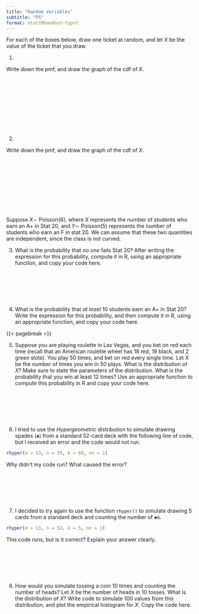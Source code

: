 ```yaml
---
title: "Random Variables"
subtitle: "PS"
format: stat20handout-typst
---
```


For each of the boxes below, draw one ticket at random, and let $X$ be the value of the ticket that you draw. 

@. \fbox{\fbox{-2} \fbox{-1} \fbox{0} \fbox{2}}

Write down the pmf, and draw the graph of the cdf of $X$.

\

\

\


\

\


@.  \fbox{\fbox{0} \fbox{1} \fbox{1} \fbox{6}}

Write down the pmf, and draw the graph of the cdf of $X$.

\

\

\

\

\




<!--A very useful property of Poisson random variables is that if $X$ and $Y$ are independent random variables, where $X \sim$ Poisson$(\lambda)$ and $Y \sim$ Poisson$(\mu)$, then $X+Y \sim$ Poisson$(\lambda+\mu)$. Use this fact to figure out the probabilities in the next three questions.-->

Suppose  $X \sim$ Poisson$(6)$, where $X$ represents the number of students who earn an A+ in Stat 20, and  $Y \sim$ Poisson$(5)$ represents the number of students who earn an F in stat 20. We can assume that these two quantities are independent, since the class is not curved. 

@. What is the probability that *no one* fails Stat 20? After writing the expression for this probability, compute it in R, using an appropriate function, and copy your code here.

\

\

\

@. What is the probability that *at least* 10 students earn an A+ in Stat 20? Write the expression for this probability, and then compute it in R, using an appropriate function, and copy your code here.



{{< pagebreak >}}

@. Suppose you are playing roulette in Las Vegas, and you bet on red each time (recall that an American roulette wheel has 18 red, 18 black, and 2 green slots). You play 50 times, and bet on red every single time. Let $X$ be the number of times you win in 50 plays. What is the distribution of $X$? Make sure to state the parameters of the distribution. What is the probability that you win at least 12 times? Use an appropriate function to compute this probability in R and copy your code here. 

\

\

\


@. I tried to use the *Hypergeometric* distribution to simulate drawing spades ($\spadesuit$)  from a standard 52-card deck with the following line of code, but I received an error and the code would not run.

```r
rhyper(m = 13, n = 39, k = 60, nn = 1)
```
Why didn't my code run? What caused the error?

\

\

\

@. I decided to try again to use the function `rhyper()` to simulate drawing 5 cards from a standard deck and counting the number of $\spadesuit$s. 

```r
rhyper(m = 13, n = 52, k = 5, nn = 1)
```
This code runs, but is it correct? Explain your answer clearly.


\

\

\

@. How would you simulate tossing a coin 10 times and counting the number of heads? Let $X$ be the number of heads in 10 tosses. What is the distribution of $X$? Write code to simulate 100 values from this distribution, and plot the empirical histogram for $X$. Copy the code here.


